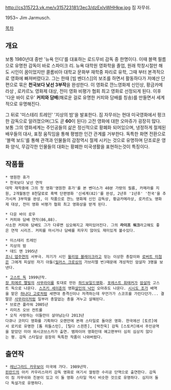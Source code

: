 http://cs315723.vk.me/v315723181/3ec3/dzExlvWHHkw.jpg
짐 자무쉬. 

1953~ Jim Jarmusch.

[[목차]]

== 개요 ==
보통 1980년대 중반 '뉴욕 인디'를 대표하는 로드무비 감독 중 한명이다. 이때 블랙 필름으로 유명한 감독이 바로 스파이크 리. 뉴욕 대학원 영화학을 졸업, 원래 학창시절만 해도 시인이 꿈이었지만 콜롬비아 대학교 문화부 재학중 파리로 유학, 그때 부터 본격적으로 영화에 빠져버렸다고. 그는 한때 [빔 벤더스]]의 보조를 하면서 활동하다가 저예산 단편으로 묶은 '''천국보다 낯선 3부작'''을 완성한다. 이 영화로 깐느영화제 신인상, 황금카메라상 , 로카르노 영화제 대상, 전미 영화 비평가 협회 최고 영화로 선정되게 된다. 이후 '다운 바이 로우' '''커피와 담배'''(해로운 걸로 유명한 커피와 담배를 칭송)를 만들면서 세계적으로 유명해진다. 

그 뒤로 '미스테리 트레인' '지상의 밤'을 발표한다. 짐 자무쉬는 현대 미국영화에서 펑크한 감독으로 알려졌으며(그도 곧 '''60'''이 된다) 고전 영화에 대한 오마쥬가 굉장히 많다. 보통 그의 영화세계는 주인공들의 삶은 정신적으로 황폐화 되어있으며, 냉정하게 절제된 배우들의 대사, 표정 움직임을 통해 평범한 인간 관계를 거부한다. 독특한 화면 전환으로 '블랙 보드'를 통해 관객과 인물들의 감정역시 절제 시키는 것으로 유명하며 단조로운 영화 양식, 무감각한 인물들의 대화는 황폐한 미국생활을 표현하는것이 특징이다.

== 작품들 ==
 * 영원한 휴가
 * 천국보다 낯선 연작
 대학 재학중에 그의 첫 영화'영원한 휴가'를 본 벤더스가 40분 가량의 필름, 카메라를 지원, 2개월동안 8천달로로 흑백 단편영화 '신세계(82)'를 완성, 2년후 '1년후' '천국'을 추가시켜 3부작을 완성, 이 작품으로 깐느 영화제 신인 감독상, 황금카메라상, 로카르노 영화제 대상, 전미 영화 비평가 협회 최고 영화상을 받게 된다.

 * 다운 바이 로우
 * 커피와 담배 연작(86,88).
 사소한 커피와 담배도 그가 다루면 심오해지고 재미있어진다. 그의 '''라이프 워크'''라고해도 좋은 연작 시리즈. 커피를 마시거나 담배를 피우지 않아도 재미있게 볼수있다. 

 * 미스테리 트레인
 * 지상의 밤
 * 데드 맨 1995년
 [[조니 뎁]]주연의 서부극. 자기가 시인 [[윌리엄 블레이크]]라고 믿는 이상한 총잡이와 [[로버트 미첨]]은 그에게 피살된 자기 아들([[밀러스 크로싱]]의 가브리엘 번)때문에 개성적인 암살자 3명을 보낸다.

 * [[고스트 독]] 1999년작.
 [[장 피에르 멜빌]]의 [[사무라이]]를 토대로 만든 [[하드보일드]]영화. [[포레스트 휘태커]]가 [[암살자]] 고스트 독으로 나온다. [[스즈키 세이준]]의 영화[[살인의 낙인]] 오마쥬도 나온다. [[시시도 조]]가 배역을 맡은 [[하나다 고로]]처럼 세면대 총격신이나 저격하는데 무언가가 스코프를 가린다던가... 결말은 [[사무라이]]처럼 일부러 총알없는 총을 겨누고 살해된다.
 * 브로큰 플라워 2005년
 * 리미츠 오브 컨트롤
 * 오직 사랑하는 이들만이 살아남는다 2013년
 다큐나 코미디 영화를 기획하다 오랜만에 본래 스타일로 돌아온 영화. 한국에선 [토르]에서 로키로 유명한 [톰 히들스턴], [틸다 스윈튼], [박찬욱] 감독 [스토커]에서 주인공역을 맡았던 미아 와시코브스카가 출연. 뱀파이어 영화인데 예고편부터 심히 심상치 않다는 평. 감독 스타일상 굉장히 독특한 작품이 나와버렸다.

== 출연작 ==
 * [[레닌그라드 카우보이]] 미국에 가다. 1989년작.
 [[핀란드]]의 아키 카우리스마키 감독 영화로 여기서 껄렁한 수리공 단역으로 출연한다. 감독이 짐 자무쉬와 친분이 있고 이 둘 영화 스타일 역시 비슷한 것으로 유명하다. 심지어 둘다 독설가로 유명하다.
